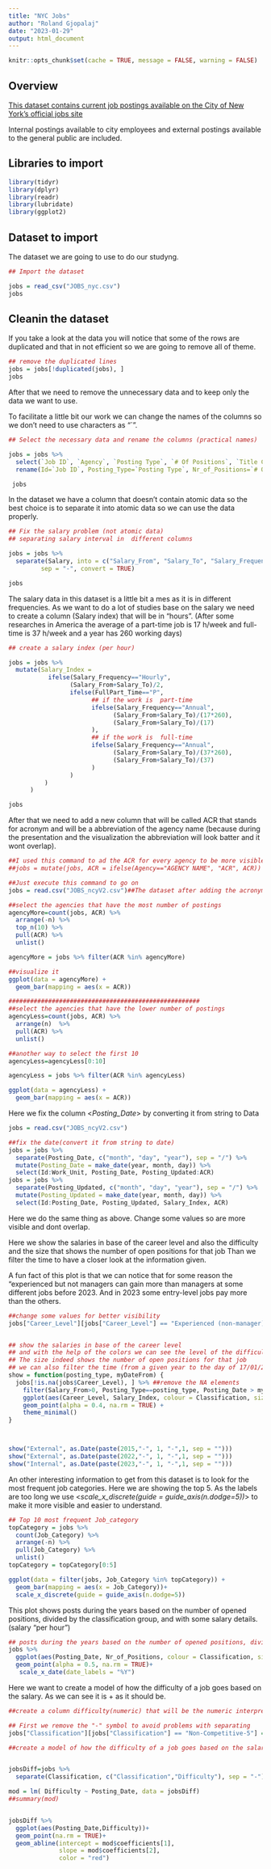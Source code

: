 ```yaml
---
title: "NYC Jobs"
author: "Roland Gjopalaj"
date: "2023-01-29"
output: html_document
---
```


```r
knitr::opts_chunk$set(cache = TRUE, message = FALSE, warning = FALSE)
```

## Overview 

[This dataset contains current job postings available on the City of New York’s official jobs site](http://www.nyc.gov/html/careers/html/search/search.shtml)

Internal postings available to city employees and external postings available to the general public are included.


## Libraries to import 

```r
library(tidyr)
library(dplyr)
library(readr)
library(lubridate)
library(ggplot2)
```


## Dataset to import 
The dataset we are going to use to do our studyng.

```r
## Import the dataset

jobs = read_csv("JOBS_nyc.csv")
jobs
```

## Cleanin the dataset

If you take a look at the data you will notice that some of the rows are duplicated and that in not efficient so we are going to remove all of theme.

```r
## remove the duplicated lines
jobs = jobs[!duplicated(jobs), ]
jobs
```


After that we need to remove the unnecessary data and to keep only the data we want to use.

To facilitate a little bit our work we can change the names of the columns so we don't need to use characters as "`".



```r
## Select the necessary data and rename the columns (practical names)

jobs = jobs %>% 
  select(`Job ID`, `Agency`, `Posting Type`, `# Of Positions`, `Title Classification`, `Job Category`, `Full-Time/Part-Time indicator`, `Career Level`, `Salary`, `Work Location`, `Division/Work Unit`, `Posting Date`, `Posting Updated`) %>% 
  rename(Id=`Job ID`, Posting_Type=`Posting Type`, Nr_of_Positions=`# Of Positions`, Classification=`Title Classification`, Job_Category=`Job Category`, FullPart_Time=`Full-Time/Part-Time indicator`, Career_Level=`Career Level`, Work_Location=`Work Location`, Work_Unit=`Division/Work Unit`, Posting_Date=`Posting Date`, Posting_Updated=`Posting Updated`)

 jobs
```

In the dataset we have a column that doesn't contain atomic data so the best choice is to separate it into atomic data so we can use the data properly.


```r
## Fix the salary problem (not atomic data)
## separating salary interval in  different columns 

jobs = jobs %>% 
  separate(Salary, into = c("Salary_From", "Salary_To", "Salary_Frequency"), 
         sep = "-", convert = TRUE)

jobs

```
The salary data in this dataset is a little bit a mes as it is in different frequencies.
As we want to do a lot of studies base on the salary we need to create a column (Salary index) that will be in "hours".  (After some researches in America the average of a part-time job is 17 h/week and full-time is 37 h/week and a year has 260 working days)


```r
## create a salary index (per hour)

jobs = jobs %>% 
  mutate(Salary_Index = 
           ifelse(Salary_Frequency=="Hourly",
                 (Salary_From+Salary_To)/2,
                 ifelse(FullPart_Time=="P",
                       ## if the work is  part-time
                       ifelse(Salary_Frequency=="Annual",
                             (Salary_From+Salary_To)/(17*260),
                             (Salary_From+Salary_To)/(17)
                       ),
                       ## if the work is  full-time
                       ifelse(Salary_Frequency=="Annual",
                             (Salary_From+Salary_To)/(37*260),
                             (Salary_From+Salary_To)/(37)
                       )
                 )
          )
      )

jobs
```

After that we need to add a new column that will be called ACR that stands for acronym and will be a abbreviation of the agency name (because during the presentation and the visualization the abbreviation will look batter and it wont overlap).

```r
##I used this command to ad the ACR for every agency to be more visible on the chart
##jobs = mutate(jobs, ACR = ifelse(Agency=="AGENCY NAME", "ACR", ACR)) 

##Just execute this command to go on 
jobs = read.csv("JOBS_ncyV2.csv")##The dataset after adding the acronym column(ACR)

##select the agencies that have the most number of postings
agencyMore=count(jobs, ACR) %>% 
  arrange(-n) %>% 
  top_n(10) %>% 
  pull(ACR) %>% 
  unlist()

agencyMore = jobs %>% filter(ACR %in% agencyMore)

##visualize it
ggplot(data = agencyMore) +
  geom_bar(mapping = aes(x = ACR))

#####################################################
##select the agencies that have the lower number of postings
agencyLess=count(jobs, ACR) %>% 
  arrange(n)  %>% 
  pull(ACR) %>% 
  unlist()

##another way to select the first 10
agencyLess=agencyLess[0:10]

agencyLess = jobs %>% filter(ACR %in% agencyLess)

ggplot(data = agencyLess) +
  geom_bar(mapping = aes(x = ACR))

```


Here we fix the column <*Posting_Date*> by converting it from string to Data 
```r
jobs = read.csv("JOBS_ncyV2.csv")

##fix the date(convert it from string to date)
jobs = jobs %>% 
  separate(Posting_Date, c("month", "day", "year"), sep = "/") %>% 
  mutate(Posting_Date = make_date(year, month, day)) %>% 
  select(Id:Work_Unit, Posting_Date, Posting_Updated:ACR)
jobs = jobs %>% 
  separate(Posting_Updated, c("month", "day", "year"), sep = "/") %>% 
  mutate(Posting_Updated = make_date(year, month, day)) %>% 
  select(Id:Posting_Date, Posting_Updated, Salary_Index, ACR)


```

Here we do the same thing as above. Change some values so are more visible and dont overlap.

Here we show the salaries in base of the career level and also the difficulty and the size that shows the number of open positions for that job
Than we filter the time to have a closer look at the information given.

A fun fact of this plot is that we can notice that for some reason the "experienced but not managers can gain more than managers at some different jobs before 2023. And in 2023 some entry-level jobs pay more than the others.

```r

##change some values for better visibility 
jobs["Career_Level"][jobs["Career_Level"] == "Experienced (non-manager)"] = "EXP-NO-Manager"


## show the salaries in base of the career level
## and with the help of the colors we can see the level of the difficulty 
## The size indeed shows the number of open positions for that job
## we can also filter the time (from a given year to the day of 17/01/2013)
show = function(posting_type, myDateFrom) {
  jobs[!is.na(jobs$Career_Level), ] %>% ##remove the NA elements 
    filter(Salary_From>0, Posting_Type==posting_type, Posting_Date > myDateFrom) %>% 
    ggplot(aes(Career_Level, Salary_Index, colour = Classification, size=Nr_of_Positions)) +
    geom_point(alpha = 0.4, na.rm = TRUE) +   
    theme_minimal() 
}



show("External", as.Date(paste(2015,"-", 1, "-",1, sep = "")))
show("External", as.Date(paste(2022,"-", 1, "-",1, sep = "")))
show("Internal", as.Date(paste(2023,"-", 1, "-",1, sep = "")))


```


An other interesting information to get from this dataset is to look for the most frequent job categories.
Here we are showing the top 5.
As the labels are too long we use <*scale_x_discrete(guide = guide_axis(n.dodge=5))*> to make it more visible and easier to understand.

```r
## Top 10 most frequent Job_category
topCategory = jobs %>% 
  count(Job_Category) %>% 
  arrange(-n) %>% 
  pull(Job_Category) %>% 
  unlist()
topCategory = topCategory[0:5]

ggplot(data = filter(jobs, Job_Category %in% topCategory)) +
  geom_bar(mapping = aes(x = Job_Category))+
  scale_x_discrete(guide = guide_axis(n.dodge=5))


```



This plot shows posts during the years based on the number of opened positions, divided by the classification group, and with some salary details.(salary "per hour")

```r
## posts during the years based on the number of opened positions, divided by the classification group, and with some salary details.
jobs %>% 
  ggplot(aes(Posting_Date, Nr_of_Positions, colour = Classification, size= Salary_Index))+
  geom_point(alpha = 0.5, na.rm = TRUE)+
   scale_x_date(date_labels = "%Y")

```


Here we want to create a model of how the difficulty of a job goes based on the salary.
As we can see it is + as it should be.

```r

##create a column difficulty(numeric) that will be the numeric interpretation of classification

## First we remove the "-" symbol to avoid problems with separating
jobs["Classification"][jobs["Classification"] == "Non-Competitive-5"] = "NonCompetitive-5"

##create a model of how the difficulty of a job goes based on the salary


jobsDiff=jobs %>% 
  separate(Classification, c("Classification","Difficulty"), sep = "-")

mod = lm( Difficulty ~ Posting_Date, data = jobsDiff)
##summary(mod)


jobsDiff %>% 
  ggplot(aes(Posting_Date,Difficulty))+
  geom_point(na.rm = TRUE)+
  geom_abline(intercept = mod$coefficients[1], 
              slope = mod$coefficients[2], 
              color = "red")

```















